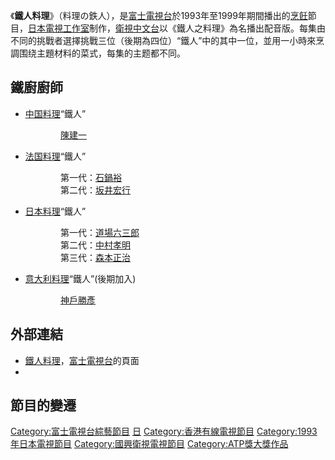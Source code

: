 {{Unreferenced|time=2015-07-18T20:40:53+00:00}}
{{otheruses|subject=日本的電視節目|other=美國的電視節目|鐵人料理 (美國)}}
{{infobox television
  | show_name = 鐵人料理<br>料理の鉄人
  | image =
  | caption =
  | format = [[烹饪|烹饪]]節目
  | runtime =
  | creator = [[日本電視工作室|日本電視工作室]]
  | starring =
  | country = {{JPN}}
  | language = [[日語|日語]]
  | network = [[富士電視台|富士電視台]]
  | picture_format = [[NTSC|NTSC]] [[480i|480i]]
  | first_run = {{JPN}}
  | first_aired = 1993年10月10日
  | last_aired = 1999年9月24日
  | network_1 = [[衛視中文台|衛視中文台]]
  | first_run_1 = {{TWN}}
  | first_aired_1 = 
  | last_aired_1 = 
  | network_2 = [[國興衛視|國興衛視]]
  | first_run_2 = {{TWN}}
  | first_aired_2 = 
  | last_aired_2 = 
  | num_seasons =
  | num_episodes = 300多集（截至1999年9月24日）
  | website = http://www.fujitv.co.jp/b_hp/rtetujin/
  | imdb_id = 0220265
  | 台灣名稱 = 鐵人料理
}}
《'''鐵人料理'''》（料理の鉄人），是[[富士電視台|富士電視台]]於1993年至1999年期間播出的[[烹飪|烹飪]]節目，[[日本電視工作室|日本電視工作室]]制作，[[衛視中文台|衛視中文台]]以《鐵人之料理》為名播出配音版。每集由不同的挑戰者選擇挑戰三位（後期為四位）“鐵人”中的其中一位，並用一小時來烹調围绕主題材料的菜式，每集的主题都不同。

==鐵廚廚師==
*[[中国料理|中国料理]]“鐵人”
::[[陳建一|陳建一]]

*[[法国料理|法国料理]]“鐵人”
::第一代：[[石鍋裕|石鍋裕]]
::第二代：[[坂井宏行|坂井宏行]]

*[[日本料理|日本料理]]“鐵人”
::第一代：[[道場六三郎|道場六三郎]]
::第二代：[[中村孝明|中村孝明]]
::第三代：[[森本正治|森本正治]]

*[[意大利料理|意大利料理]]“鐵人”(後期加入)
::[[神戶勝彥|神戶勝彥]]

== 外部連結 ==
*[http://www.fujitv.co.jp/b_hp/rtetujin/ 鐵人料理]，[[富士電視台|富士電視台]]的頁面
*{{imdb　title|0220265}}

== 節目的變遷 ==
{{電視節目的變遷
|電視台={{JPN}} [[富士電視台|富士電視台]]
|播放檔次=
|節目名稱=鐵人料理<br>（1993年10月10日 － 1999年9月24日）
|上一節目=
|下一節目=
}}

{{電視節目的變遷
|電視台={{TWN}} [[國興衛視|國興衛視]]
|播放檔次=
|節目名稱=鐵人料理
|上一節目=
|下一節目=
}}

{{TV-stub}}

{{DEFAULTSORT:Ryōri no Tetsujin}}
[[Category:富士電視台綜藝節目|Category:富士電視台綜藝節目]]
[[Category:烹飪節目|日]]
[[Category:香港有線電視節目|Category:香港有線電視節目]]
[[Category:1993年日本電視節目|Category:1993年日本電視節目]]
[[Category:國興衛視電視節目|Category:國興衛視電視節目]]
[[Category:ATP獎大獎作品|Category:ATP獎大獎作品]]